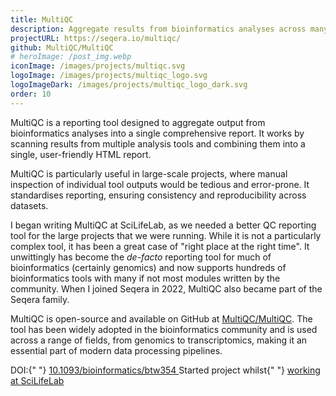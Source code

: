 ```yaml
---
title: MultiQC
description: Aggregate results from bioinformatics analyses across many samples into a single report
projectURL: https://seqera.io/multiqc/
github: MultiQC/MultiQC
# heroImage: /post_img.webp
iconImage: /images/projects/multiqc.svg
logoImage: /images/projects/multiqc_logo.svg
logoImageDark: /images/projects/multiqc_logo_dark.svg
order: 10
---
```



MultiQC is a reporting tool designed to aggregate output from bioinformatics analyses into a single comprehensive report. It works by scanning results from multiple analysis tools and combining them into a single, user-friendly HTML report.

MultiQC is particularly useful in large-scale projects, where manual inspection of individual tool outputs would be tedious and error-prone. It standardises reporting, ensuring consistency and reproducibility across datasets.

I began writing MultiQC at SciLifeLab, as we needed a better QC reporting tool for the large projects that we were running.
While it is not a particularly complex tool, it has been a great case of "right place at the right time".
It unwittingly has become the _de-facto_ reporting tool for much of bioinformatics (certainly genomics) and now supports hundreds of bioinformatics tools with many if not most modules written by the community.
When I joined Seqera in 2022, MultiQC also became part of the Seqera family.

MultiQC is open-source and available on GitHub at [MultiQC/MultiQC](https://github.com/MultiQC/MultiQC). The tool has been widely adopted in the bioinformatics community and is used across a range of fields, from genomics to transcriptomics, making it an essential part of modern data processing pipelines.

<div class="time-line-container clear-both mb-10 grid gap-4">
  <TimeLineElement title="Passes 5k citations" subtitle="July 2024" desc="MultiQC publication gets 5,000th citation" />
  <TimeLineElement
    title="Vlad hired as dedicated developer"
    subtitle="October 2023"
    desc="Vlad Savelyev joins Seqera to work full time on MultiQC"
  />
  <TimeLineElement title="Joins Seqera" subtitle="March 2022" desc="Becomes part of the Seqera family" />
  <TimeLineElement title="Published in 'Bioinformatics'" subtitle="October 2016">
    DOI:{" "}
    <a href="https://doi.org/10.1093/bioinformatics/btw354" class="font-normal text-gray-600 dark:text-gray-400">
      10.1093/bioinformatics/btw354
    </a>
  </TimeLineElement>
  <TimeLineElement title="First commit" subtitle="August 4th 2015">
    Started project whilst{" "}
    <a href="/work/scilifelab" class="font-normal text-gray-600 dark:text-gray-400">
      working at SciLifeLab
    </a>
  </TimeLineElement>
</div>

